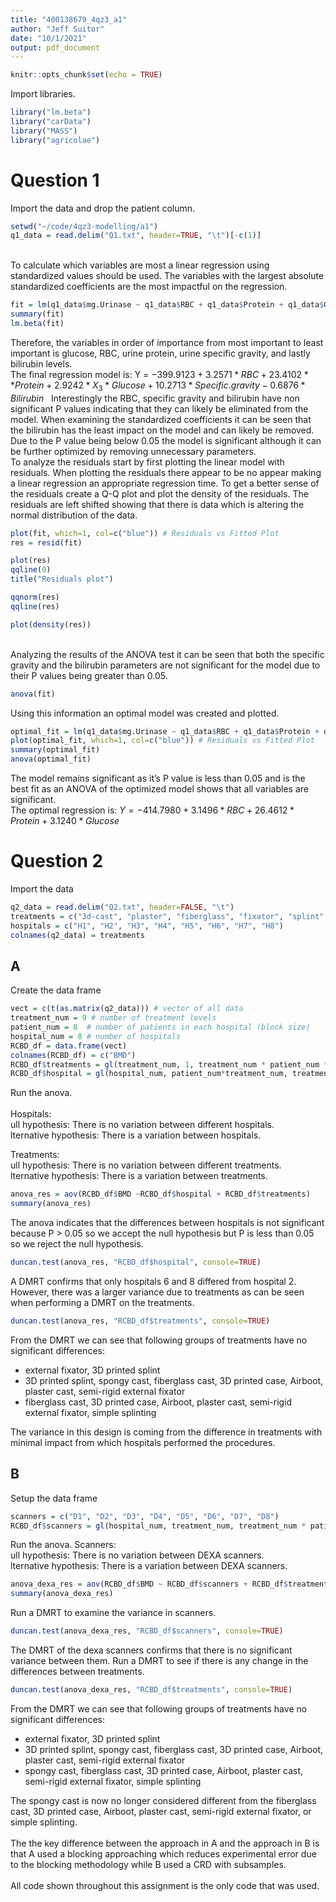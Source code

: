 ```yaml
---
title: "400138679_4qz3_a1"
author: "Jeff Suitor"
date: "10/1/2021"
output: pdf_document
---
```


```r
knitr::opts_chunk$set(echo = TRUE)
```

Import libraries.
```r
library("lm.beta")
library("carData")
library("MASS")
library("agricolae")
```

# Question 1

Import the data and drop the patient column.
``` r
setwd("~/code/4qz3-modelling/a1")
q1_data = read.delim("Q1.txt", header=TRUE, "\t")[-c(1)]
```
\
To calculate which variables are most a linear regression using standardized values should be used. The variables with the largest absolute standardized coefficients are the most impactful on the regression.
```r
fit = lm(q1_data$mg.Urinase ~ q1_data$RBC + q1_data$Protein + q1_data$Glucose + q1_data$Specific.Gravity + q1_data$Bilirubin, data=q1_data)
summary(fit)
lm.beta(fit)
```

Therefore, the variables in order of importance from most important to least important is glucose, RBC, urine protein, urine specific gravity, and lastly bilirubin levels.\
The final regression model is: Y = $-399.9123 + 3.2571*RBC + 23.4102**Protein + 2.9242*X_3*Glucose+ 10.2713*Specific.gravity - 0.6876*Bilirubin$ \ 
Interestingly the RBC, specific gravity and bilirubin have non significant P values indicating that they can likely be eliminated from the model. When examining the standardized coefficients it can be seen that the bilirubin has the least impact on the model and can likely be removed. Due to the P value being below 0.05 the model is significant although it can be further optimized by removing unnecessary parameters.
\
To analyze the residuals start by first plotting the linear model with residuals. When plotting the residuals there appear to be no appear making a linear regression an appropriate regression time. To get a better sense of the residuals create a Q-Q plot and plot the density of the residuals. The residuals are left shifted showing that there is data which is altering the normal distribution of the data.

```r
plot(fit, which=1, col=c("blue")) # Residuals vs Fitted Plot
res = resid(fit)

plot(res)
qqline(0)
title("Residuals plot")

qqnorm(res)
qqline(res) 

plot(density(res))
```
\
Analyzing the results of the ANOVA test it can be seen that both the specific gravity and the bilirubin parameters are not significant for the model due to their P values being greater than 0.05. 
```r
anova(fit)
```

Using this information an optimal model was created and plotted.
```r
optimal_fit = lm(q1_data$mg.Urinase ~ q1_data$RBC + q1_data$Protein + q1_data$Glucose, data=q1_data)
plot(optimal_fit, which=1, col=c("blue")) # Residuals vs Fitted Plot
summary(optimal_fit)
anova(optimal_fit)
```

The model remains significant as it's P value is less than 0.05 and is the best fit as an ANOVA of the optimized model shows that all variables are significant.\
The optimal regression is: $Y = -414.7980 + 3.1496*RBC + 26.4612*Protein + 3.1240*Glucose$

\newpage

# Question 2

Import the data
```r
q2_data = read.delim("Q2.txt", header=FALSE, "\t")
treatments = c("3d-cast", "plaster", "fiberglass", "fixator", "splint", "semi-rigid", "spongy", "airboot", "3d-splint")
hospitals = c("H1", "H2", "H3", "H4", "H5", "H6", "H7", "H8")
colnames(q2_data) = treatments
```

## A

Create the data frame
```r
vect = c(t(as.matrix(q2_data))) # vector of all data
treatment_num = 9 # number of treatment levels 
patient_num = 8  # number of patients in each hospital (block size)
hospital_num = 8 # number of hospitals
RCBD_df = data.frame(vect)
colnames(RCBD_df) = c("BMD")
RCBD_df$treatments = gl(treatment_num, 1, treatment_num * patient_num * hospital_num, factor(treatments))   # matching treatment 
RCBD_df$hospital = gl(hospital_num, patient_num*treatment_num, treatment_num * patient_num * hospital_num, factor(hospitals))
```

Run the anova.\
\
Hospitals:\
\t Null hypothesis: There is no variation between different hospitals.\
\t Alternative hypothesis: There is a variation between hospitals.\

Treatments:\
\t Null hypothesis: There is no variation between different treatments.\
\t Alternative hypothesis: There is a variation between treatments.\
```r
anova_res = aov(RCBD_df$BMD ~RCBD_df$hospital + RCBD_df$treatments)
summary(anova_res)
```

The anova indicates that the differences between hospitals is not significant because P > 0.05 so we accept the null hypothesis but P is less than 0.05 so we reject the null hypothesis.
```r
duncan.test(anova_res, "RCBD_df$hospital", console=TRUE)
```

A DMRT confirms that only hospitals 6 and 8 differed from hospital 2. However, there was a larger variance due to treatments as can be seen when performing a DMRT on the treatments.\
```r
duncan.test(anova_res, "RCBD_df$treatments", console=TRUE)
```

From the DMRT we can see that following groups of treatments have no significant differences:

* external fixator, 3D printed splint
* 3D printed splint, spongy cast, fiberglass cast, 3D printed case, Airboot, plaster cast, semi-rigid external fixator
* fiberglass cast, 3D printed case, Airboot, plaster cast, semi-rigid external fixator, simple splinting

The variance in this design is coming from the difference in treatments with minimal impact from which hospitals performed the procedures.

\newpage
## B

Setup the data frame
```r
scanners = c("D1", "D2", "D3", "D4", "D5", "D6", "D7", "D8")
RCBD_df$scanners = gl(hospital_num, treatment_num, treatment_num * patient_num * hospital_num, factor(scanners))
```

Run the anova.
Scanners:\
\t Null hypothesis: There is no variation between DEXA scanners.\
\t Alternative hypothesis: There is a variation between DEXA scanners.
```r
anova_dexa_res = aov(RCBD_df$BMD ~ RCBD_df$scanners + RCBD_df$treatments)
summary(anova_dexa_res)
```

Run a DMRT to examine the variance in scanners.
```r
duncan.test(anova_dexa_res, "RCBD_df$scanners", console=TRUE)
```


The DMRT of the dexa scanners confirms that there is no significant variance between them. Run a DMRT to see if there is any change in the differences between treatments.
```r
duncan.test(anova_dexa_res, "RCBD_df$treatments", console=TRUE)
```

From the DMRT we can see that following groups of treatments have no significant differences:

* external fixator, 3D printed splint
* 3D printed splint, spongy cast, fiberglass cast, 3D printed case, Airboot, plaster cast, semi-rigid external fixator
* spongy cast, fiberglass cast, 3D printed case, Airboot, plaster cast, semi-rigid external fixator, simple splinting

The spongy cast is now no longer considered different from the fiberglass cast, 3D printed case, Airboot, plaster cast, semi-rigid external fixator, or simple splinting.\
\
The the key difference between the approach in A and the approach in B is that A used a blocking approaching which reduces experimental error due to the blocking methodology while B used a CRD with subsamples.\
\
All code shown throughout this assignment is the only code that was used.

